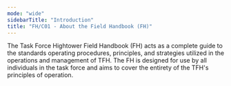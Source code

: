 ```yaml
---
mode: "wide"
sidebarTitle: "Introduction"
title: "FH/C01 - About the Field Handbook (FH)"
---
```


<AccordionGroup>
  <Accordion title="FH/GB-11 - Purpose and Scope" icon="book" iconType="solid">
    The Task Force Hightower Field Handbook (FH) acts as a complete guide to the standards operating procedures, principles, and strategies utilized in the operations and management of TFH. The FH is designed for use by all individuals in the task force and aims to cover the entirety of the TFH's principles of operation.
  </Accordion>
  <Accordion title="New Accordion" icon="sparkles">
    
  </Accordion>
</AccordionGroup>